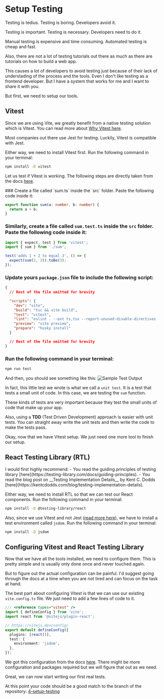 
# Setup Testing

Testing is tedius. Testing is boring. Developers avoid it.

Testing is important. Testing is necessary. Developers need to do it.

Manual testing is expensive and time consuming. Automated testing is cheap and fast.

Also, there are not a lot of testing tutorials out there as much as there are tutorials on how to build a web app.

This causes a lot of developers to avoid testing just because of their lack of understading of the process and the tools. Even I don't like testing as a frontend developer. But I have a system that works for me and I want to share it with you.

But first, we need to setup our tools.

## Vitest

Since we are using Vite, we greatly benefit from a native testing solution which is Vitest. You can read more about [Why Vitest here](https://vitest.dev/guide/why.html).

Most companies out there use Jest for testing. Luckily, Vitest is compatible with Jest.

Either way, we need to install Vitest first. Run the following command in your terminal:

```sh
npm install -D vitest
```

Let us test if Vitest is working. The following steps are directly taken from the docs [here](https://vitest.dev/guide/#writing-tests).

<Steps>
### Create a file called `sum.ts` inside the `src` folder. Paste the following code inside it:

```ts filename="./src/sum.ts"
export function sum(a: number, b: number) {
  return a + b;
}
```

### Similarly, create a file called `sum.test.ts` inside the `src` folder. Paste the following code inside it:

```ts filename="./src/sum.test.ts"
import { expect, test } from 'vitest';
import { sum } from './sum';

test('adds 1 + 2 to equal 3', () => {
  expect(sum(1, 2)).toBe(3);
});
```

### Update yours `package.json` file to include the following script:

```json {7} filename="./package.json"
{
  // Rest of the file omitted for brevity

  "scripts": {
    "dev": "vite",
    "build": "tsc && vite build",
    "test": "vitest",
    "lint": "eslint . --ext ts,tsx --report-unused-disable-directives --max-warnings 0",
    "preview": "vite preview",
    "prepare": "husky install"
  }

  // Rest of the file omitted for brevity
}
```

### Run the following command in your terminal:

```sh
npm run test
```

And then, you should see something like this:
![Sample Test Output](./screenshots/setup-testing-1.png)

</Steps>

In fact, this little test we wrote is what we call a `unit test`. It is a test that tests a small unit of code. In this case, we are testing the `sum` function.

These kinds of tests are very important because they test the small units of code that make up your app.

Also, using a **TDD** (Test Driven Development) approach is easier with unit tests. You can straight away write the unit tests and then write the code to make the tests pass.

Okay, now that we have Vitest setup. We just need one more tool to finish our setup.

## React Testing Library (RTL)

<Callout>
I would first highly recommend: 
- You read the guiding principles of testing library [here](https://testing-library.com/docs/guiding-principles).
- You read the blog post on __Testing Implementation Details__ by Kent C. Dodds [here](https://kentcdodds.com/blog/testing-implementation-details).

</Callout>

Either way, we need to install RTL so that we can test our React components. Run the following command in your terminal:

```sh
npm install -D @testing-library/react
```

Also, since we use Vitest and not Jest ([read more here](https://testing-library.com/docs/react-testing-library/setup#using-without-jest)), we have to install a test environment called `jsdom`. Run the following command in your terminal:

```sh
npm install -D jsdom
```

## Configuring Vitest and React Testing Library

Now that we have all the tools installed, we need to configure them. This is pretty simple and is usually only done once and never touched again.

But to figure out the actual configuration can be painful. I'd suggest going through the docs at a time when you are not tired and can focus on the task at hand.

The best part about configuring Vitest is that we can use our existing `vite.config.ts` file. We just need to add a few lines of code to it.

```ts {1, 8-10} filename="./vite.config.ts"
/// <reference types="vitest" />
import { defineConfig } from 'vite';
import react from '@vitejs/plugin-react';

// https://vitejs.dev/config/
export default defineConfig({
  plugins: [react()],
  test: {
    environment: 'jsdom',
  },
});
```

We got this configuration from the docs [here](https://vitest.dev/config/#configuring-vitest). There might be more configuration and packages required but we will figure that out as we need.

Great, we can now start writing our first real tests.

At this point your code should be a good match to the branch of the repository: [4-setup-testing](https://github.com/Frontend-Hire/todo-app-react-tdd-typescript/tree/4-setup-testing)
